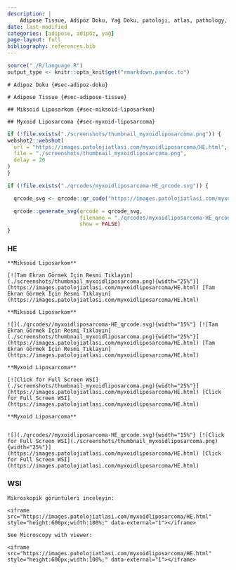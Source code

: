 ```yaml
---
description: |
    Adipose Tissue, Adipöz Doku, Yağ Doku, patoloji, atlas, pathology, whole slide image, virtual microscopy, virtual microscope, sanal mikroskop
date: last-modified
categories: [adipose, adipöz, yağ]
page-layout: full
bibliography: references.bib
---
```


```r
source("./R/language.R")
output_type <- knitr::opts_knit$get("rmarkdown.pandoc.to")
```




```asis
# Adipoz Doku {#sec-adipoz-doku}
```

```asis
# Adipose Tissue {#sec-adipose-tissue}
```





```asis
## Miksoid Liposarkom {#sec-miksoid-liposarkom}
```

```asis
## Myxoid Liposarcoma {#sec-myxoid-liposarcoma}
```

```r
if (!file.exists("./screenshots/thumbnail_myxoidliposarcoma.png")) {
webshot2::webshot(
  url = "https://images.patolojiatlasi.com/myxoidliposarcoma/HE.html",
  file = "./screenshots/thumbnail_myxoidliposarcoma.png",
  delay = 20
)
}
```



```r
if (!file.exists("./qrcodes/myxoidliposarcoma-HE_qrcode.svg")) {

  qrcode_svg <- qrcode::qr_code("https://images.patolojiatlasi.com/myxoidliposarcoma/HE.html")

  qrcode::generate_svg(qrcode = qrcode_svg,
                       filename = "./qrcodes/myxoidliposarcoma-HE_qrcode.svg",
                       show = FALSE)
}
```



::::: panel-tabset

### HE

:::: {.content-hidden when-format="pdf"}



```asis

**Miksoid Liposarkom**

[![Tam Ekran Görmek İçin Resmi Tıklayın](./screenshots/thumbnail_myxoidliposarcoma.png){width="25%"}](https://images.patolojiatlasi.com/myxoidliposarcoma/HE.html) [Tam Ekran Görmek İçin Resmi Tıklayın](https://images.patolojiatlasi.com/myxoidliposarcoma/HE.html)

```


::::


:::: {.content-visible when-format="pdf"}



```asis

**Miksoid Liposarkom**

![](./qrcodes//myxoidliposarcoma-HE_qrcode.svg){width="15%"} [![Tam Ekran Görmek İçin Resmi Tıklayın](./screenshots/thumbnail_myxoidliposarcoma.png){width="25%"}](https://images.patolojiatlasi.com/myxoidliposarcoma/HE.html) [Tam Ekran Görmek İçin Resmi Tıklayın](https://images.patolojiatlasi.com/myxoidliposarcoma/HE.html)

```




::::



:::: {.content-hidden when-format="pdf"}


```asis

**Myxoid Liposarcoma**

[![Click for Full Screen WSI](./screenshots/thumbnail_myxoidliposarcoma.png){width="25%"}](https://images.patolojiatlasi.com/myxoidliposarcoma/HE.html) [Click for Full Screen WSI](https://images.patolojiatlasi.com/myxoidliposarcoma/HE.html)

```

::::


:::: {.content-visible when-format="pdf"}


```asis

**Myxoid Liposarcoma**


![](./qrcodes//myxoidliposarcoma-HE_qrcode.svg){width="15%"} [![Click for Full Screen WSI](./screenshots/thumbnail_myxoidliposarcoma.png){width="25%"}](https://images.patolojiatlasi.com/myxoidliposarcoma/HE.html) [Click for Full Screen WSI](https://images.patolojiatlasi.com/myxoidliposarcoma/HE.html)

```

::::




### WSI

```asis

Mikroskopik görüntüleri inceleyin:

<iframe src="https://images.patolojiatlasi.com/myxoidliposarcoma/HE.html" style="height:600px;width:100%;" data-external="1"></iframe>

```


```asis

See Microscopy with viewer: 

<iframe src="https://images.patolojiatlasi.com/myxoidliposarcoma/HE.html" style="height:600px;width:100%;" data-external="1"></iframe>

```


:::::


